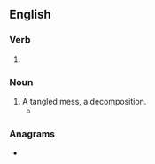 ==English==

===Verb===
{{head|en|present participle}}

# {{present participle of|ravel|lang=en|nocat=1}}

===Noun===
{{en-noun}}

# A tangled mess, a decomposition.
#* {{quote-book|year=1913|author={{w|Joseph C. Lincoln}}|chapter=8
|title=[http://openlibrary.org/works/OL5535161W Mr. Pratt's Patients]
|passage=Afore we got to the shanty Colonel Applegate stuck his head out of the door. His temper had been getting raggeder all the time, and the sousing he got when he fell overboard had just about ripped what was left of it to '''ravellings'''.}}

===Anagrams===
* {{anagrams|en|a=aegillnrv|Granville}}